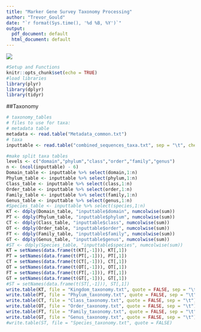 ```yaml
---
title: "Marker Gene Survey Taxonomy Processing"
author: "Trevor_Gould"
date: "`r format(Sys.time(), '%d %B, %Y')`"
output:
  pdf_document: default
  html_document: default
---
```

![](/Users/goul0109/Documents/UMII-full-banner.png)

```r
#Setup and Functions
knitr::opts_chunk$set(echo = TRUE)
#load libraries
library(plyr)
library(dplyr)
library(tidyr)
```
##Taxonomy

```r
# taxonomy_tables
# files to use for taxa:
# metadata table
metadata <- read.table("Metadata_common.txt")
# taxa
inputtable <- read.table("combined_sequences_taxa.txt", sep = "\t", check.names = FALSE)

#make split taxa tables
levels <- c("domain","phylum","class","order","family","genus")
n <- (ncol(inputtable) - 6)
Domain_table <- inputtable %>% select(domain,1:n)
Phylum_table <- inputtable %>% select(phylum,1:n)
Class_table <- inputtable %>% select(class,1:n)
Order_table <- inputtable %>% select(order,1:n)
Family_table <- inputtable %>% select(family,1:n)
Genus_table <- inputtable %>% select(genus,1:n)
#Species_table <- inputtable %>% select(species,1:n)
KT <- ddply(Domain_table, "inputtable$domain", numcolwise(sum))
PT <- ddply(Phylum_table, "inputtable$phylum", numcolwise(sum))
CT <- ddply(Class_table, "inputtable$class", numcolwise(sum))
OT <- ddply(Order_table, "inputtable$order", numcolwise(sum))
FT <- ddply(Family_table, "inputtable$family", numcolwise(sum))
GT <- ddply(Genus_table, "inputtable$genus", numcolwise(sum))
#ST <- ddply(Species_table, "inputtable$species", numcolwise(sum))
KT = setNames(data.frame(t(KT[,-1])), KT[,1])
PT = setNames(data.frame(t(PT[,-1])), PT[,1])
CT = setNames(data.frame(t(CT[,-1])), CT[,1])
OT = setNames(data.frame(t(OT[,-1])), OT[,1])
FT = setNames(data.frame(t(FT[,-1])), FT[,1])
GT = setNames(data.frame(t(GT[,-1])), GT[,1])
#ST = setNames(data.frame(t(ST[,-1])), ST[,1])
write.table(KT, file = "Kingdom_taxonomy.txt", quote = FALSE, sep = "\t")
write.table(PT, file = "Phylum_taxonomy.txt", quote = FALSE, sep = "\t")
write.table(CT, file = "Class_taxonomy.txt", quote = FALSE, sep = "\t")
write.table(OT, file = "Order_taxonomy.txt", quote = FALSE, sep = "\t")
write.table(FT, file = "Family_taxonomy.txt", quote = FALSE, sep = "\t")
write.table(GT, file = "Genus_taxonomy.txt", quote = FALSE, sep = "\t")
#write.table(ST, file = "Species_taxonomy.txt", quote = FALSE)
```